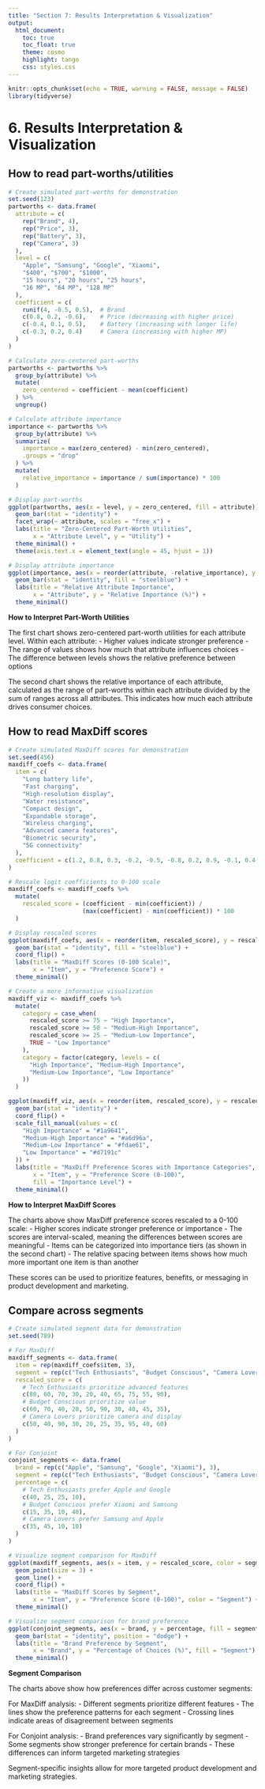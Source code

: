 ```yaml
---
title: "Section 7: Results Interpretation & Visualization"
output:
  html_document:
    toc: true
    toc_float: true
    theme: cosmo
    highlight: tango
    css: styles.css
---
```


```r
knitr::opts_chunk$set(echo = TRUE, warning = FALSE, message = FALSE)
library(tidyverse)
```

# 6. Results Interpretation & Visualization

## How to read part-worths/utilities

```r
# Create simulated part-worths for demonstration
set.seed(123)
partworths <- data.frame(
  attribute = c(
    rep("Brand", 4),
    rep("Price", 3),
    rep("Battery", 3),
    rep("Camera", 3)
  ),
  level = c(
    "Apple", "Samsung", "Google", "Xiaomi",
    "$400", "$700", "$1000",
    "15 hours", "20 hours", "25 hours",
    "16 MP", "64 MP", "128 MP"
  ),
  coefficient = c(
    runif(4, -0.5, 0.5),  # Brand
    c(0.8, 0.2, -0.6),    # Price (decreasing with higher price)
    c(-0.4, 0.1, 0.5),    # Battery (increasing with longer life)
    c(-0.3, 0.2, 0.4)     # Camera (increasing with higher MP)
  )
)
```

```r
# Calculate zero-centered part-worths
partworths <- partworths %>%
  group_by(attribute) %>%
  mutate(
    zero_centered = coefficient - mean(coefficient)
  ) %>%
  ungroup()

# Calculate attribute importance
importance <- partworths %>%
  group_by(attribute) %>%
  summarize(
    importance = max(zero_centered) - min(zero_centered),
    .groups = "drop"
  ) %>%
  mutate(
    relative_importance = importance / sum(importance) * 100
  )

# Display part-worths
ggplot(partworths, aes(x = level, y = zero_centered, fill = attribute)) +
  geom_bar(stat = "identity") +
  facet_wrap(~ attribute, scales = "free_x") +
  labs(title = "Zero-Centered Part-Worth Utilities",
       x = "Attribute Level", y = "Utility") +
  theme_minimal() +
  theme(axis.text.x = element_text(angle = 45, hjust = 1))

# Display attribute importance
ggplot(importance, aes(x = reorder(attribute, -relative_importance), y = relative_importance)) +
  geom_bar(stat = "identity", fill = "steelblue") +
  labs(title = "Relative Attribute Importance",
       x = "Attribute", y = "Relative Importance (%)") +
  theme_minimal()
```

::: {.interpretation}
**How to Interpret Part-Worth Utilities**

The first chart shows zero-centered part-worth utilities for each attribute level. Within each attribute:
- Higher values indicate stronger preference
- The range of values shows how much that attribute influences choices
- The difference between levels shows the relative preference between options

The second chart shows the relative importance of each attribute, calculated as the range of part-worths within each attribute divided by the sum of ranges across all attributes. This indicates how much each attribute drives consumer choices.
:::

## How to read MaxDiff scores

```r
# Create simulated MaxDiff scores for demonstration
set.seed(456)
maxdiff_coefs <- data.frame(
  item = c(
    "Long battery life",
    "Fast charging",
    "High-resolution display",
    "Water resistance",
    "Compact design",
    "Expandable storage",
    "Wireless charging",
    "Advanced camera features",
    "Biometric security",
    "5G connectivity"
  ),
  coefficient = c(1.2, 0.8, 0.3, -0.2, -0.5, -0.8, 0.2, 0.9, -0.1, 0.4)
)
```

```r
# Rescale logit coefficients to 0-100 scale
maxdiff_coefs <- maxdiff_coefs %>%
  mutate(
    rescaled_score = (coefficient - min(coefficient)) / 
                     (max(coefficient) - min(coefficient)) * 100
  )

# Display rescaled scores
ggplot(maxdiff_coefs, aes(x = reorder(item, rescaled_score), y = rescaled_score)) +
  geom_bar(stat = "identity", fill = "steelblue") +
  coord_flip() +
  labs(title = "MaxDiff Scores (0-100 Scale)",
       x = "Item", y = "Preference Score") +
  theme_minimal()

# Create a more informative visualization
maxdiff_viz <- maxdiff_coefs %>%
  mutate(
    category = case_when(
      rescaled_score >= 75 ~ "High Importance",
      rescaled_score >= 50 ~ "Medium-High Importance",
      rescaled_score >= 25 ~ "Medium-Low Importance",
      TRUE ~ "Low Importance"
    ),
    category = factor(category, levels = c(
      "High Importance", "Medium-High Importance", 
      "Medium-Low Importance", "Low Importance"
    ))
  )

ggplot(maxdiff_viz, aes(x = reorder(item, rescaled_score), y = rescaled_score, fill = category)) +
  geom_bar(stat = "identity") +
  coord_flip() +
  scale_fill_manual(values = c(
    "High Importance" = "#1a9641",
    "Medium-High Importance" = "#a6d96a",
    "Medium-Low Importance" = "#fdae61",
    "Low Importance" = "#d7191c"
  )) +
  labs(title = "MaxDiff Preference Scores with Importance Categories",
       x = "Item", y = "Preference Score (0-100)",
       fill = "Importance Level") +
  theme_minimal()
```

::: {.interpretation}
**How to Interpret MaxDiff Scores**

The charts above show MaxDiff preference scores rescaled to a 0-100 scale:
- Higher scores indicate stronger preference or importance
- The scores are interval-scaled, meaning the differences between scores are meaningful
- Items can be categorized into importance tiers (as shown in the second chart)
- The relative spacing between items shows how much more important one item is than another

These scores can be used to prioritize features, benefits, or messaging in product development and marketing.
:::

## Compare across segments

```r
# Create simulated segment data for demonstration
set.seed(789)

# For MaxDiff
maxdiff_segments <- data.frame(
  item = rep(maxdiff_coefs$item, 3),
  segment = rep(c("Tech Enthusiasts", "Budget Conscious", "Camera Lovers"), each = 10),
  rescaled_score = c(
    # Tech Enthusiasts prioritize advanced features
    c(80, 60, 70, 30, 20, 40, 65, 75, 55, 90),
    # Budget Conscious prioritize value
    c(60, 70, 40, 20, 50, 90, 30, 40, 45, 35),
    # Camera Lovers prioritize camera and display
    c(50, 40, 90, 30, 20, 25, 35, 95, 40, 60)
  )
)

# For Conjoint
conjoint_segments <- data.frame(
  brand = rep(c("Apple", "Samsung", "Google", "Xiaomi"), 3),
  segment = rep(c("Tech Enthusiasts", "Budget Conscious", "Camera Lovers"), each = 4),
  percentage = c(
    # Tech Enthusiasts prefer Apple and Google
    c(40, 25, 25, 10),
    # Budget Conscious prefer Xiaomi and Samsung
    c(15, 35, 10, 40),
    # Camera Lovers prefer Samsung and Apple
    c(35, 45, 10, 10)
  )
)
```

```r
# Visualize segment comparison for MaxDiff
ggplot(maxdiff_segments, aes(x = item, y = rescaled_score, color = segment, group = segment)) +
  geom_point(size = 3) +
  geom_line() +
  coord_flip() +
  labs(title = "MaxDiff Scores by Segment",
       x = "Item", y = "Preference Score (0-100)", color = "Segment") +
  theme_minimal()

# Visualize segment comparison for brand preference
ggplot(conjoint_segments, aes(x = brand, y = percentage, fill = segment)) +
  geom_bar(stat = "identity", position = "dodge") +
  labs(title = "Brand Preference by Segment",
       x = "Brand", y = "Percentage of Choices (%)", fill = "Segment") +
  theme_minimal()
```

::: {.interpretation}
**Segment Comparison**

The charts above show how preferences differ across customer segments:

For MaxDiff analysis:
- Different segments prioritize different features
- The lines show the preference patterns for each segment
- Crossing lines indicate areas of disagreement between segments

For Conjoint analysis:
- Brand preferences vary significantly by segment
- Some segments show stronger preference for certain brands
- These differences can inform targeted marketing strategies

Segment-specific insights allow for more targeted product development and marketing strategies.
:::
